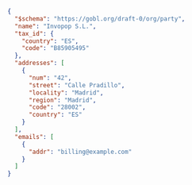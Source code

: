 ```json VeriFactu supplier example
{
  "$schema": "https://gobl.org/draft-0/org/party",
  "name": "Invopop S.L.",
  "tax_id": {
    "country": "ES",
    "code": "B85905495"
  },
  "addresses": [
    {
      "num": "42",
      "street": "Calle Pradillo",
      "locality": "Madrid",
      "region": "Madrid",
      "code": "28002",
      "country": "ES"
    }
  ],
  "emails": [
    {
      "addr": "billing@example.com"
    }
  ]
}
```

